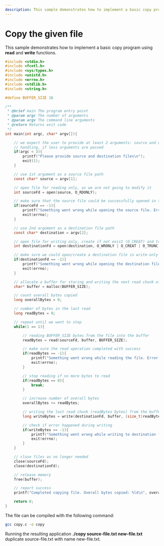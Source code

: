 ```yaml
---
description: This sample demonstrates how to implement a basic copy program using read and **write functions.
---
```


# Copy the given file 

This sample demonstrates how to implement a basic copy program using **read** and **write** functions.

```c
#include <stdio.h>
#include <fcntl.h>
#include <sys/types.h>
#include <unistd.h>
#include <errno.h>
#include <stdlib.h>
#include <string.h>

#define BUFFER_SIZE 16

/**
 * @brief main The program entry point
 * @param argc The number of arguments
 * @param argv The command line arguments
 * @return Returns exit code
 */
int main(int argc, char* argv[]){

    // we expect the user to provide at least 2 arguments: source and destination files
    // handling, if less arguments are passed
    if(argc < 3){
        printf("Please provide source and destination files\n");
        exit(1);
    }

    // use 1st argument as a source file path
    const char* source = argv[1];

    // open file for reading only, as we are not going to modify it
    int sourceFd = open(source, O_RDONLY);

    // make sure that the source file could be successfully opened in the read-only mode
    if(sourceFd == -1){
        printf("Something went wrong while opening the source file. Error %s\n", strerror(errno));
        exit(errno);
    }

    // use 2nd argument as a destination file path
    const char* destination = argv[2];

    // open file for writing only, create if not exist (O_CREAT) and truncate (O_TRUNC) once opened
    int destinationFd = open(destination, O_WRONLY | O_CREAT | O_TRUNC, S_IRUSR | S_IWUSR | S_IRGRP);

    // make sure we could open/create a destination file in write-only mode
    if(destinationFd == -1){
        printf("Something went wrong while opening the destination file. Error %s\n", strerror(errno));
        exit(errno);
    }

    // allocate a buffer for storing and writing the next read chunk of the data
    char* buffer = malloc(BUFFER_SIZE);

    // count overall bytes copied
    long overallBytes = 0;

    // number of bytes in the last read
    long readBytes = 0;

    // repeat until we want to stop
    while(1 == 1){

        // reading BUFFER_SIZE bytes from the file into the buffer
        readBytes = read(sourceFd, buffer, BUFFER_SIZE);

        // make sure the read operation completed with success 
        if(readBytes == -1){
            printf("Something went wrong while reading the file. Error %s\n", strerror(errno));
            exit(errno);
        }

        // stop reading if no more bytes to read
        if(readBytes == 0){
            break;
        }

        // increase number of overall bytes
        overallBytes += readBytes;

        // writing the last read chunk (readBytes bytes) from the buffer to the destination file
        long writeBytes = write(destinationFd, buffer, (size_t)readBytes);

        // check if error happened during writing
        if(writeBytes == -1){
            printf("Something went wrong while writing to destination file. Error %s\n", strerror(errno));
            exit(errno);
        }
    }

    // close files as no longer needed
    close(sourceFd);
    close(destinationFd);

    // release memory
    free(buffer);

    // report success
    printf("Completed copying file. Overall bytes copied: %ld\n", overallBytes);

    return 0;
}
```

The file can be compiled with the following command:
```sh
gcc copy.c -o copy
```

Running the resulting application **./copy source-file.txt new-file.txt** duplicate source-file.txt with name new-file.txt.